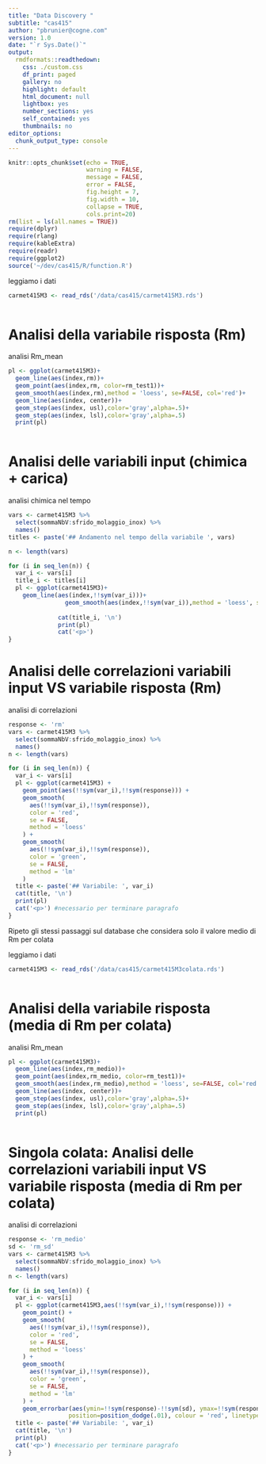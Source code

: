```yaml
---
title: "Data Discovery "
subtitle: "cas415"
author: "pbrunier@cogne.com"
version: 1.0 
date: "`r Sys.Date()`"
output:
  rmdformats::readthedown:
    css: ./custom.css
    df_print: paged
    gallery: no
    highlight: default
    html_document: null
    lightbox: yes
    number_sections: yes
    self_contained: yes
    thumbnails: no
editor_options:
  chunk_output_type: console
---
```


```r
knitr::opts_chunk$set(echo = TRUE,
                      warning = FALSE,
                      message = FALSE,
                      error = FALSE,
                      fig.height = 7,
                      fig.width = 10,
                      collapse = TRUE,
                      cols.print=20)
rm(list = ls(all.names = TRUE))
require(dplyr)
require(rlang)
require(kableExtra)
require(readr)
require(ggplot2)
source('~/dev/cas415/R/function.R')
```

leggiamo i dati 

```r
carmet415M3 <- read_rds('/data/cas415/carmet415M3.rds')
                       
```

# Analisi della variabile risposta (Rm)

analisi Rm_mean

```r
pl <- ggplot(carmet415M3)+
  geom_line(aes(index,rm))+
  geom_point(aes(index,rm, color=rm_test1))+
  geom_smooth(aes(index,rm),method = 'loess', se=FALSE, col='red')+
  geom_line(aes(index, center))+
  geom_step(aes(index, usl),color='gray',alpha=.5)+
  geom_step(aes(index, lsl),color='gray',alpha=.5)
  print(pl)
                       
```


# Analisi delle variabili input (chimica + carica)

analisi chimica nel tempo

```r
vars <- carmet415M3 %>%
  select(sommaNbV:sfrido_molaggio_inox) %>%
  names()
titles <- paste('## Andamento nel tempo della variabile ', vars)

n <- length(vars)

for (i in seq_len(n)) {
  var_i <- vars[i]
  title_i <- titles[i]
  pl <- ggplot(carmet415M3)+
    geom_line(aes(index,!!sym(var_i)))+
                geom_smooth(aes(index,!!sym(var_i)),method = 'loess', se=FALSE, col='red')
              
              cat(title_i, '\n')
              print(pl)
              cat('<p>')
}                     
```

# Analisi delle correlazioni variabili input VS variabile risposta (Rm)

analisi di correlazioni

```r
response <- 'rm'
vars <- carmet415M3 %>% 
  select(sommaNbV:sfrido_molaggio_inox) %>%
  names()
n <- length(vars)

for (i in seq_len(n)) {
  var_i <- vars[i]
  pl <- ggplot(carmet415M3) +
    geom_point(aes(!!sym(var_i),!!sym(response))) +
    geom_smooth(
      aes(!!sym(var_i),!!sym(response)),
      color = 'red',
      se = FALSE,
      method = 'loess'
    ) +
    geom_smooth(
      aes(!!sym(var_i),!!sym(response)),
      color = 'green',
      se = FALSE,
      method = 'lm'
    )
  title <- paste('## Variabile: ', var_i)
  cat(title, '\n')
  print(pl)
  cat('<p>') #necessario per terminare paragrafo
}
```




Ripeto gli stessi passaggi sul database che considera solo il valore medio di Rm per colata


leggiamo i dati 

```r
carmet415M3 <- read_rds('/data/cas415/carmet415M3colata.rds')
                       
```

# Analisi della variabile risposta (media di Rm per colata)

analisi Rm_mean

```r
pl <- ggplot(carmet415M3)+
  geom_line(aes(index,rm_medio))+
  geom_point(aes(index,rm_medio, color=rm_test1))+
  geom_smooth(aes(index,rm_medio),method = 'loess', se=FALSE, col='red')+
  geom_line(aes(index, center))+
  geom_step(aes(index, usl),color='gray',alpha=.5)+
  geom_step(aes(index, lsl),color='gray',alpha=.5)
  print(pl)
                       
```



# Singola colata: Analisi delle correlazioni variabili input VS variabile risposta (media di Rm per colata)

analisi di correlazioni

```r
response <- 'rm_medio'
sd <- 'rm_sd'
vars <- carmet415M3 %>% 
  select(sommaNbV:sfrido_molaggio_inox) %>%
  names()
n <- length(vars)

for (i in seq_len(n)) {
  var_i <- vars[i]
  pl <- ggplot(carmet415M3,aes(!!sym(var_i),!!sym(response))) +
    geom_point() +
    geom_smooth(
      aes(!!sym(var_i),!!sym(response)),
      color = 'red',
      se = FALSE,
      method = 'loess'
    ) +
    geom_smooth(
      aes(!!sym(var_i),!!sym(response)),
      color = 'green',
      se = FALSE,
      method = 'lm'
    ) +
    geom_errorbar(aes(ymin=!!sym(response)-!!sym(sd), ymax=!!sym(response)+!!sym(sd)), width=.0001,
                 position=position_dodge(.01), colour = 'red', linetype = 'longdash') 
  title <- paste('## Variabile: ', var_i)
  cat(title, '\n')
  print(pl)
  cat('<p>') #necessario per terminare paragrafo
}
```


